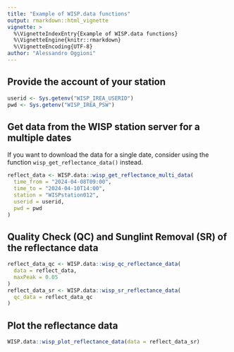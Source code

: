 ```yaml
---
title: "Example of WISP.data functions"
output: rmarkdown::html_vignette
vignette: >
  %\VignetteIndexEntry{Example of WISP.data functions}
  %\VignetteEngine{knitr::rmarkdown}
  %\VignetteEncoding{UTF-8}
author: "Alessandro Oggioni"
---
```


## Provide the account of your station
```r
userid <- Sys.getenv("WISP_IREA_USERID")
pwd <- Sys.getenv("WISP_IREA_PSW")
```

## Get data from the WISP station server for a multiple dates

If you want to download the data for a single date, consider using the function `wisp_get_reflectance_data()` instead.

```r
reflect_data <- WISP.data::wisp_get_reflectance_multi_data(
  time_from = "2024-04-08T09:00",
  time_to = "2024-04-10T14:00",
  station = "WISPstation012",
  userid = userid,
  pwd = pwd
)
```

## Quality Check (QC) and Sunglint Removal (SR) of the reflectance data
```r
reflect_data_qc <- WISP.data::wisp_qc_reflectance_data(
  data = reflect_data,
  maxPeak = 0.05
)
reflect_data_sr <- WISP.data::wisp_sr_reflectance_data(
  qc_data = reflect_data_qc
)
```

## Plot the reflectance data
```r
WISP.data::wisp_plot_reflectance_data(data = reflect_data_sr)
```
